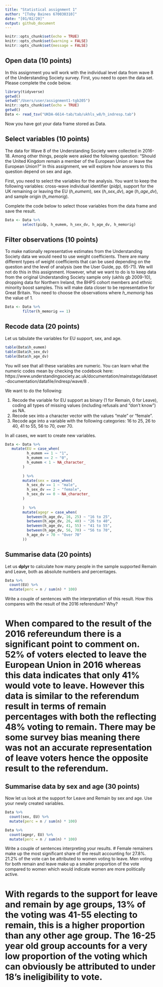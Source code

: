 ```yaml
---
title: "Statistical assignment 1"
author: "[Toby Baines 670030310]"
date: "[01/02/20]"
output: github_document
---
```


```r
knitr::opts_chunk$set(echo = TRUE)
knitr::opts_chunk$set(warning = FALSE)
knitr::opts_chunk$set(message = FALSE)
```

## Open data (10 points)

In this assignment you will work with the individual level data from wave 8 of the Understanding Society survey. First, you need to open the data set. Please complete the code below.

```r
library(tidyverse)
getwd()
setwd("/Users/user/assignment1-tgb205")
knitr::opts_chunk$set(echo = TRUE)
getwd()
Data <- read_tsv("UKDA-6614-tab/tab/ukhls_w8/h_indresp.tab")
```

Now you have got your data frame stored as Data. 

## Select variables (10 points)

The data for Wave 8 of the Understanding Society were collected in 2016-18. Among other things, people were asked the following question: "Should the United Kingdom remain a member of the European Union or leave the European Union?" In this assignment, we will explore how answers to this question depend on sex and age.

First, you need to select the variables for the analysis. You want to keep the following variables: cross-wave individual identifier (*pidp*), support for the UK remaining or leaving the EU (*h_eumem*), sex (*h_sex_dv*), age (*h_age_dv*), and sample origin (*h_memorig*).

Complete the code below to select those variables from the data frame and save the result.

```r
Data <- Data %>%
        select(pidp, h_eumem, h_sex_dv, h_age_dv, h_memorig)
```

## Filter observations (10 points)

To make nationally representative estimates from the Understanding Society data we would need to use weight coefficients. There are many different types of weight coefficients that can be used depending on the question and the level of analysis (see the User Guide, pp. 65-71). We will not do this in this assignment. However, what we want to do is to keep data from the original Understanding Society sample only (ukhls gb 2009-10), dropping  data for Northern Ireland, the BHPS cohort members and ethnic minority boost samples. This will make data closer to be representative for Great Britain. You need to choose the observations where *h_memorig* has the value of 1.

```r
Data <- Data %>%
        filter(h_memorig == 1)
```

## Recode data (20 points)

Let us tabulate the variables for EU support, sex, and age.

```r
table(Data$h_eumem)
table(Data$h_sex_dv)
table(Data$h_age_dv)
```

You will see that all these variables are numeric. You can learn what the numeric codes mean by checking the codebook here: https://www.understandingsociety.ac.uk/documentation/mainstage/dataset-documentation/datafile/indresp/wave/8 .

We want to do the following:

1) Recode the variable for EU support as binary (1 for Remain, 0 for Leave), coding all types of missing values (including refusals and "don't know") as NA.
2) Recode sex into a character vector with the values "male" or "female".
3) Recode age into a variable with the following categories: 16 to 25, 26 to 40, 41 to 55, 56 to 70, over 70.

In all cases, we want to create new variables.

```r
Data <- Data %>%
   mutate(EU = case_when(
          h_eumem == 1 ~ "1",
          h_eumem == 2 ~ "0",
          h_eumem < 1 ~ NA_character_
        )
      
        ) %>%
        mutate(sex = case_when(
          h_sex_dv == 1 ~ "male",
          h_sex_dv == 2 ~ "female",
          h_sex_dv == 0 ~ NA_character_
        )
          
        )  %>%
        mutate(agegr = case_when(
          between(h_age_dv, 16, 25) ~ "16 to 25",
          between(h_age_dv, 26, 40) ~ "26 to 40",
          between(h_age_dv, 41, 55) ~ "41 to 55",
          between(h_age_dv, 56, 70) ~ "56 to 70",
          h_age_dv > 70 ~ "Over 70"
        ))
```

## Summarise data (20 points)

Let us **dplyr** to calculate how many people in the sample supported Remain and Leave, both as absolute numbers and percentages.

```r
Data %>%
  count(EU) %>%
  mutate(perc = n / sum(n) * 100)
```

Write a couple of sentences with the interpretation of this result. How this compares with the result of the 2016 referendum? Why?

# When compared to the result of the 2016 refereundum there is a significant point to comment on. 52% of voters elected to leave the European Union in 2016 whereas this data indicates that only 41% would vote to leave. However this data is similar to the referendum result in terms of remain percentages with both the reflecting 48% voting to remain. There may be some survey bias meaning there was not an accurate representation of leave voters hence the opposite result to the referendum. 

## Summarise data by sex and age (30 points)

Now let us look at the support for Leave and Remain by sex and age. Use your newly created variables.


```r
Data %>%
  count(sex, EU) %>%
  mutate(perc = n / sum(n) * 100)

Data %>%
  count(agegr, EU) %>%
  mutate(perc = n / sum(n) * 100)

```


Write a couple of sentences interpreting your results.
# Female remainers make up the most significant share of the result accounting for 27.8%. 21.2% of the vote can be attributed to women voting to leave. Men voting for both remain and leave make up a smaller proportion of the vote compared to women which would indicate women are more politically active. 

# With regards to the support for leave and remain by age groups, 13% of the voting was 41-55 electing to remain, this is a higher proportion than any other age group. The 16-25 year old group accounts for a very low proportion of the voting which can obviously be attributed to under 18's ineligibility to vote.  